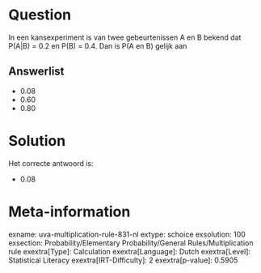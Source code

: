 Question
========

In een kansexperiment is van twee gebeurtenissen A en B bekend dat
P(A\|B) = 0.2 en P(B) = 0.4. Dan is P(A en B) gelijk aan


Answerlist
----------

* 0.08
* 0.60
* 0.80

Solution
========

Het correcte antwoord is: 

* 0.08

Meta-information
================
exname: uva-multiplication-rule-831-nl
extype: schoice
exsolution: 100
exsection: Probability/Elementary Probability/General Rules/Multiplication rule
exextra[Type]: Calculation
exextra[Language]: Dutch
exextra[Level]: Statistical Literacy
exextra[IRT-Difficulty]: 2
exextra[p-value]: 0.5905
